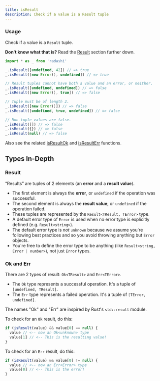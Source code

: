 ```yaml
---
title: isResult
description: Check if a value is a Result tuple
---
```


### Usage

Check if a value is a `Result` tuple.

**Don't know what that is?** Read the [Result](#result) section further down.

```ts
import * as _ from 'radashi'

_.isResult([undefined, 42]) // => true
_.isResult([new Error(), undefined]) // => true

// Result tuples cannot have both a value and an error, or neither.
_.isResult([undefined, undefined]) // => false
_.isResult([new Error(), true]) // => false

// Tuple must be of length 2.
_.isResult([new Error()]) // => false
_.isResult([undefined, true, undefined]) // => false

// Non-tuple values are false.
_.isResult([]) // => false
_.isResult({}) // => false
_.isResult(null) // => false
```

Also see the related [isResultOk](/typed/isResultOk) and [isResultErr](/typed/isResultErr) functions.

## Types In-Depth

### Result

“Results” are tuples of 2 elements (an **error** and a **result value**).

- The first element is always the **error**, or `undefined` if the operation was successful.
- The second element is always the **result value**, or `undefined` if the operation failed.
- These tuples are represented by the `Result<TResult, TError>` type.
- A default error type of `Error` is used when no error type is explicitly defined (e.g. `Result<string>`).
- The default error type is _not_ `unknown` because we assume you're following best practices and so you avoid throwing anything but `Error` objects.
- You're free to define the error type to be anything (like `Result<string, Error | number>`), not just `Error` types.

### Ok and Err

There are 2 types of result: `Ok<TResult>` and `Err<TError>`.

- The `Ok` type represents a successful operation. It's a tuple of `[undefined, TResult]`.
- The `Err` type represents a failed operation. It's a tuple of `[TError, undefined]`.

The names "Ok" and "Err" are inspired by Rust's `std::result` module.

To check for an `Ok` result, do this:

```ts
if (isResult(value) && value[0] == null) {
  value // <-- now an Ok<unknown> type
  value[1] // <-- This is the resulting value!
}
```

To check for an `Err` result, do this:

```ts
if (isResult(value) && value[0] != null) {
  value // <-- now an Err<Error> type
  value[0] // <-- This is the error!
}
```
